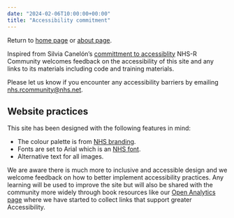 ```yaml
---
date: "2024-02-06T10:00:00+00:00"
title: "Accessibility commitment"
---
```


Return to [home page](/) or [about page](/about).

Inspired from Silvia Canelón's [committment to accessiblity](https://silviacanelon.com/accessibility) NHS-R Community welcomes feedback on the accessibility of this site and any links to its materials including code and training materials.

Please let us know if you encounter any accessibility barriers by emailing [nhs.rcommunity@nhs.net](mailto:nhs.rcommunity@nhs.net).

## Website practices

This site has been designed with the following features in mind:

- The colour palette is from [NHS branding](https://www.england.nhs.uk/nhsidentity/identity-guidelines/colours/).
- Fonts are set to Arial which is an [NHS font](https://www.england.nhs.uk/nhsidentity/identity-guidelines/fonts/).
- Alternative text for all images.

We are aware there is much more to inclusive and accessible design and we welcome feedback on how to better implement accessibility practices. 
Any learning will be used to improve the site but will also be shared with the community more widely through book resources like our [Open Analytics page](https://resources.nhsrcommunity.com/accessibility.html) where we have started to collect links that support greater Accessibility.
